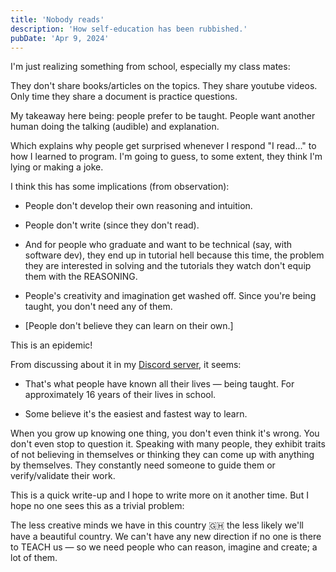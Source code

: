 ```yaml
---
title: 'Nobody reads'
description: 'How self-education has been rubbished.'
pubDate: 'Apr 9, 2024'
---
```


I'm just realizing something from school, especially my class mates:

They don't share books/articles on the topics. They share youtube videos. Only time they share a document is practice questions.

My takeaway here being: people prefer to be taught. People want another human doing the talking (audible) and explanation.

Which explains why people get surprised whenever I respond "I read..." to how I learned to program. I'm going to guess, to some extent, they think I'm lying or making a joke.

I think this has some implications (from observation):

- People don't develop their own reasoning and intuition.

- People don't write (since they don't read).

- And for people who graduate and want to be technical (say, with software dev), they end up in tutorial hell because this time, the problem they are interested in solving and the tutorials they watch don't equip them with the REASONING.

- People's creativity and imagination get washed off. Since you're being taught, you don't need any of them.

- [People don't believe they can learn on their own.]

This is an epidemic!

From discussing about it in my [Discord server](https://discord.gg/5CDnysz), it seems:

- That's what people have known all their lives — being taught. For approximately 16 years of their lives in school.

- Some believe it's the easiest and fastest way to learn.

When you grow up knowing one thing, you don't even think it's wrong. You don't even stop to question it. Speaking with many people, they exhibit traits of not believing in themselves or thinking they can come up with anything by themselves. They constantly need someone to guide them or verify/validate their work.

This is a quick write-up and I hope to write more on it another time. But I hope no one sees this as a trivial problem:

The less creative minds we have in this country 🇬🇭 the less likely we'll have a beautiful country. We can't have any new direction if no one is there to TEACH us — so we need people who can reason, imagine and create; a lot of them.
